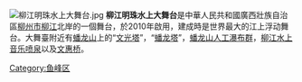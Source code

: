{{unreferenced|time=2011-05-11T11:41:17+00:00}}[[File:柳江明珠水上大舞台.jpg|thumb]]
'''柳江明珠水上大舞台'''是中華人民共和國廣西壯族自治區[[柳州市|柳州市]][[柳江|柳江]]北岸的一個舞台，於2010年啟用，建成時是世界最大的江上浮动舞台。大舞臺附近有[[蟠龙山|蟠龙山]]上的“[[文光塔|文光塔]]”，“[[蟠龙塔|蟠龙塔]]”，[[蟠龙山人工瀑布群|蟠龙山人工瀑布群]]，[[柳江水上音乐喷泉|柳江水上音乐喷泉]]以及[[文惠桥|文惠桥]]。

{{中国旅游小作品}}
[[Category:鱼峰区|Category:鱼峰区]]
